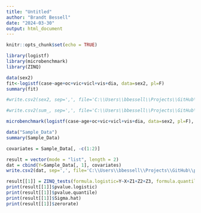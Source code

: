 ```yaml
---
title: "Untitled"
author: "Brandt Bessell"
date: "2024-03-30"
output: html_document
---
```


```r
knitr::opts_chunk$set(echo = TRUE)
```

```r
library(logistf)
library(microbenchmark)
library(ZINQ)
```

```r
data(sex2) 
fit<-logistf(case~age+oc+vic+vicl+vis+dia, data=sex2, pl=F)
summary(fit)

#write.csv2(sex2, sep=',', file='C:\\Users\\bbessell\\Projects\\GitHub\\pyZINQ\\refs\\py_ref_firth.csv')

#write.csv2(sum_, sep=',', file='C:\\Users\\bbessell\\Projects\\GitHub\\pyZINQ\\refs\\fit_data.csv')

```

```r
microbenchmark(logistf(case~age+oc+vic+vicl+vis+dia, data=sex2, pl=F), times=100)
```

```r
data("Sample_Data")
summary(Sample_Data)
```

```r
covariates = Sample_Data[, -c(1:2)]

result = vector(mode = "list", length = 2)
dat = cbind(Y=Sample_Data[, 1], covariates)
write.csv2(dat, sep=',', file='C:\\Users\\bbessell\\Projects\\GitHub\\pyZINQ\\refs\\taxon_data.csv')
```


```r
result[[1]] = ZINQ_tests(formula.logistic=Y~X+Z1+Z2+Z3, formula.quantile=Y~X+Z1+Z2+Z3, C="X", y_CorD = "D", data=dat)
print(result[[1]]$pvalue.logistic)
print(result[[1]]$pvalue.quantile)
print(result[[1]]$Sigma.hat)
print(result[[1]]$zerorate)

```